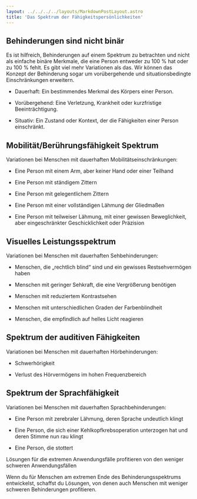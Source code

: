 ```yaml
---
layout: ../../../../layouts/MarkdownPostLayout.astro
title: 'Das Spektrum der Fähigkeitspersönlichkeiten'
---
```


## Behinderungen sind nicht binär

Es ist hilfreich, Behinderungen auf einem Spektrum zu betrachten und nicht als
einfache binäre Merkmale, die eine Person entweder zu 100 % hat oder zu 100 %
fehlt. Es gibt viel mehr Variationen als das. Wir können das Konzept der
Behinderung sogar um vorübergehende und situationsbedingte Einschränkungen erweitern.

- Dauerhaft: Ein bestimmendes Merkmal des Körpers einer Person.

- Vorübergehend: Eine Verletzung, Krankheit oder kurzfristige Beeinträchtigung.

- Situativ: Ein Zustand oder Kontext, der die Fähigkeiten einer Person einschränkt.

## Mobilität/Berührungsfähigkeit Spektrum

Variationen bei Menschen mit dauerhaften Mobilitätseinschränkungen:

- Eine Person mit einem Arm, aber keiner Hand oder einer Teilhand

- Eine Person mit ständigem Zittern

- Eine Person mit gelegentlichem Zittern

- Eine Person mit einer vollständigen Lähmung der Gliedmaßen

- Eine Person mit teilweiser Lähmung, mit einer gewissen Beweglichkeit, aber
  eingeschränkter Geschicklichkeit oder Präzision

## Visuelles Leistungsspektrum

Variationen bei Menschen mit dauerhaften Sehbehinderungen:

- Menschen, die „rechtlich blind“ sind und ein gewisses Restsehvermögen haben

- Menschen mit geringer Sehkraft, die eine Vergrößerung benötigen

- Menschen mit reduziertem Kontrastsehen

- Menschen mit unterschiedlichen Graden der Farbenblindheit

- Menschen, die empfindlich auf helles Licht reagieren

## Spektrum der auditiven Fähigkeiten

Variationen bei Menschen mit dauerhaften Hörbehinderungen:

- Schwerhörigkeit

- Verlust des Hörvermögens im hohen Frequenzbereich

## Spektrum der Sprachfähigkeit

Variationen bei Menschen mit dauerhaften Sprachbehinderungen:

- Eine Person mit zerebraler Lähmung, deren Sprache undeutlich klingt

- Eine Person, die sich einer Kehlkopfkrebsoperation unterzogen hat und deren
  Stimme nun rau klingt

- Eine Person, die stottert

Lösungen für die extremen Anwendungsfälle profitieren von den weniger schweren Anwendungsfällen

Wenn du für Menschen am extremen Ende des Behinderungsspektrums entwickelst,
schaffst du Lösungen, von denen auch Menschen mit weniger schweren Behinderungen
profitieren.

